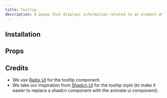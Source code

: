 ```yaml
---
title: Tooltip
description: A popup that displays information related to an element when the element receives keyboard focus or the mouse hovers over it.
---
```


<ComponentPreview name="radix-tooltip-demo" />

## Installation

<ComponentInstallation name="radix-tooltip" />

## Props

<div className="flex flex-row gap-x-3">
  <ExternalLink
    href="https://www.radix-ui.com/primitives/docs/components/tooltip"
    text="Docs"
  />
  <ExternalLink
    href="https://www.radix-ui.com/primitives/docs/components/tooltip#api-reference"
    text="API Reference"
  />
</div>

## Credits

- We use [Radix UI](https://www.radix-ui.com/primitives/docs/components/tooltip) for the tooltip component.
- We take our inspiration from [Shadcn UI](https://ui.shadcn.com/docs/components/tooltip) for the tooltip style (to make it easier to replace a shadcn component with the animate ui component).
